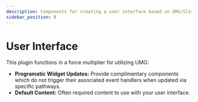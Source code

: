 ```yaml
---
description: Components for creating a user interface based on UMG/Slate.
sidebar_position: 8
---
```



# User Interface

<PluginDetails moduleName="NexusUserInterface" />


This plugin functions in a force multiplier for utilizing UMG:

- **Programatic Widget Updates:** Provide complimentary components which do not trigger their associated event handlers when updated via specific pathways.
- **Default Content:** Often required content to use with your user interface.

<DocCardList />
